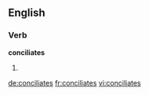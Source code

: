
==English==

===Verb===
'''conciliates'''

# {{third-person singular of|[[conciliate]]}}

[[de:conciliates]]
[[fr:conciliates]]
[[vi:conciliates]]